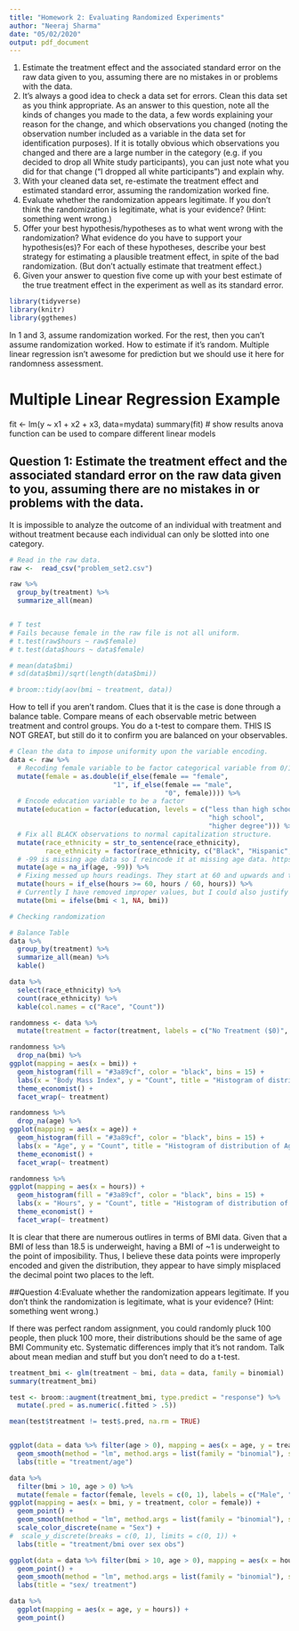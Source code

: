 ```yaml
---
title: "Homework 2: Evaluating Randomized Experiments"
author: "Neeraj Sharma"
date: "05/02/2020"
output: pdf_document
---
```


1. Estimate the treatment effect and the associated standard error on the raw data given to you, assuming there are no mistakes in or problems with the data. 
1. It’s always a good idea to check a data set for errors. Clean this data set as you think appropriate. As an answer to this question, note all the kinds of changes you made to the data, a few words explaining your reason for the change, and which observations you changed (noting the observation number included as a variable in the data set for identification purposes).  If it is totally obvious which observations you changed and there are a large number in the category (e.g. if you decided to drop all White study participants), you can just note what you did for that change (“I dropped all white participants”) and explain why. 
1. With your cleaned data set, re-estimate the treatment effect and estimated standard error, assuming the randomization worked fine. 
1. Evaluate whether the randomization appears legitimate. If you don’t think the randomization is legitimate, what is your evidence?  (Hint: something went wrong.)
1. Offer your best hypothesis/hypotheses as to what went wrong with the randomization?  What evidence do you have to support your hypothesis(es)?  For each of these hypotheses, describe your best strategy for estimating a plausible treatment effect, in spite of the bad randomization. (But don’t actually estimate that treatment effect.)
1. Given your answer to question five come up with your best estimate of the true treatment effect in the experiment as well as its standard error. 

```r
library(tidyverse)
library(knitr)
library(ggthemes)
```

In 1 and 3, assume randomization worked. For the rest, then you can't assume randomization worked. 
How to estimate if it's random. Multiple linear regression isn't awesome for prediction but we should use it here for randomness assessment. 

# Multiple Linear Regression Example
fit <- lm(y ~ x1 + x2 + x3, data=mydata)
summary(fit) # show results
anova function can be used to compare different linear models



## Question 1: Estimate the treatment effect and the associated standard error on the raw data given to you, assuming there are no mistakes in or problems with the data. 

It is impossible to analyze the outcome of an individual with treatment and without treatment because each individual can only be slotted into one category. 

```r
# Read in the raw data. 
raw <-  read_csv("problem_set2.csv")

raw %>% 
  group_by(treatment) %>%
  summarize_all(mean)


# T test
# Fails because female in the raw file is not all uniform. 
# t.test(raw$hours ~ raw$female)
# t.test(data$hours ~ data$female)

# mean(data$bmi)
# sd(data$bmi)/sqrt(length(data$bmi)) 

# broom::tidy(aov(bmi ~ treatment, data))
```

How to tell if you aren't random. Clues that it is the case is done through a balance table. Compare means of each observable metric between treatment and control groups. You do a t-test to compare them. THIS IS NOT GREAT, but still do it to confirm you are balanced on your observables. 

```r
# Clean the data to impose uniformity upon the variable encoding.  
data <- raw %>%
  # Recoding female variable to be factor categorical variable from 0/1/male/female. 
  mutate(female = as.double(if_else(female == "female", 
                          "1", if_else(female == "male", 
                                       "0", female)))) %>%
  # Encode education variable to be a factor
  mutate(education = factor(education, levels = c("less than high school", 
                                                  "high school", 
                                                  "higher degree"))) %>%
  # Fix all BLACK observations to normal capitalization structure.
  mutate(race_ethnicity = str_to_sentence(race_ethnicity), 
         race_ethnicity = factor(race_ethnicity, c("Black", "Hispanic", "White"))) %>%
  # -99 is missing age data so I reincode it at missing age data. https://cran.r-project.org/web/packages/naniar/vignettes/replace-with-na.html
  mutate(age = na_if(age, -99)) %>%
  # Fixing messed up hours readings. They start at 60 and upwards and that's 1 hr so I fix based on that. 
  mutate(hours = if_else(hours >= 60, hours / 60, hours)) %>%
  # Currently I have removed improper values, but I could also justify multiplying by 10. 
  mutate(bmi = ifelse(bmi < 1, NA, bmi))
```

```r
# Checking randomization

# Balance Table
data %>% 
  group_by(treatment) %>%
  summarize_all(mean) %>%
  kable()
```

```r
data %>%
  select(race_ethnicity) %>%
  count(race_ethnicity) %>%
  kable(col.names = c("Race", "Count"))
```



```r
randomness <- data %>%
  mutate(treatment = factor(treatment, labels = c("No Treatment ($0)", "Treatment ($10)")))

randomness %>%
  drop_na(bmi) %>%
ggplot(mapping = aes(x = bmi)) +
  geom_histogram(fill = "#3a89cf", color = "black", bins = 15) +
  labs(x = "Body Mass Index", y = "Count", title = "Histogram of distribution of BMI between groups") +
  theme_economist() +
  facet_wrap(~ treatment)

randomness %>%
  drop_na(age) %>%
ggplot(mapping = aes(x = age)) +
  geom_histogram(fill = "#3a89cf", color = "black", bins = 15) +
  labs(x = "Age", y = "Count", title = "Histogram of distribution of Age between groups") +
  theme_economist() +
  facet_wrap(~ treatment)

randomness %>%
ggplot(mapping = aes(x = hours)) +
  geom_histogram(fill = "#3a89cf", color = "black", bins = 15) +
  labs(x = "Hours", y = "Count", title = "Histogram of distribution of Hours between groups") +
  theme_economist() +
  facet_wrap(~ treatment)
```

It is clear that there are numerous outlires in terms of BMI data. Given that a BMI of less than 18.5 is underweight, having a BMI of ~1 is underweight to the point of imposibility. Thus, I believe these data points were improperly encoded and given the distribution, they appear to have simply misplaced the decimal point two places to the left.

##Question 4:Evaluate whether the randomization appears legitimate. If you don’t think the randomization is legitimate, what is your evidence? (Hint: something went wrong.)

If there was perfect random assignment, you could randomly pluck 100 people, then pluck 100 more, their distributions should be the same of age BMI Community etc. Systematic differences imply  that it's not random. Talk about mean median and stuff but you don't need to do a t-test. 

```r
treatment_bmi <- glm(treatment ~ bmi, data = data, family = binomial)
summary(treatment_bmi)

test <- broom::augment(treatment_bmi, type.predict = "response") %>%
  mutate(.pred = as.numeric(.fitted > .5))

mean(test$treatment != test$.pred, na.rm = TRUE)


ggplot(data = data %>% filter(age > 0), mapping = aes(x = age, y = treatment)) + geom_point() +
  geom_smooth(method = "lm", method.args = list(family = "binomial"), se = FALSE) +
  labs(title = "treatment/age")

data %>% 
  filter(bmi > 10, age > 0) %>%
  mutate(female = factor(female, levels = c(0, 1), labels = c("Male", "Female"))) %>%
ggplot(mapping = aes(x = bmi, y = treatment, color = female)) + 
  geom_point() +
  geom_smooth(method = "lm", method.args = list(family = "binomial"), se = FALSE) +
  scale_color_discrete(name = "Sex") +
#  scale_y_discrete(breaks = c(0, 1), limits = c(0, 1)) +
  labs(title = "treatment/bmi over sex obs")

ggplot(data = data %>% filter(bmi > 10, age > 0), mapping = aes(x = hours, y = treatment, color = female)) + 
  geom_point() +
  geom_smooth(method = "lm", method.args = list(family = "binomial"), se = FALSE) +
  labs(title = "sex/ treatment")
```

```r
data %>%
  ggplot(mapping = aes(x = age, y = hours)) +
  geom_point()
```
